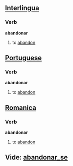 ==[[Interlingua]]==
===Verb===
'''abandonar'''

# to [[abandon]]

==[[Portuguese]]==
===Verb===
'''abandonar'''

# to [[abandon]]


==[[Romanica]]==
===Verb===
'''abandonar'''

# to [[abandon]]

==Vide: [[abandonar_se]]==